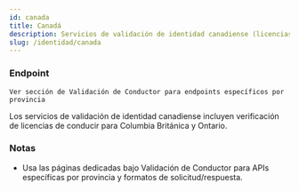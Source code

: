 ```yaml
---
id: canada
title: Canadá
description: Servicios de validación de identidad canadiense (licencias de conducir)
slug: /identidad/canada
---
```


### Endpoint

```
Ver sección de Validación de Conductor para endpoints específicos por provincia
```

Los servicios de validación de identidad canadiense incluyen verificación de licencias de conducir para Columbia Británica y Ontario.

### Notas

- Usa las páginas dedicadas bajo Validación de Conductor para APIs específicas por provincia y formatos de solicitud/respuesta.


